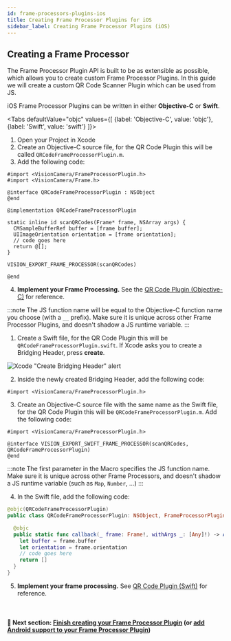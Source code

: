 ```yaml
---
id: frame-processors-plugins-ios
title: Creating Frame Processor Plugins for iOS
sidebar_label: Creating Frame Processor Plugins (iOS)
---
```



## Creating a Frame Processor

The Frame Processor Plugin API is built to be as extensible as possible, which allows you to create custom Frame Processor Plugins.
In this guide we will create a custom QR Code Scanner Plugin which can be used from JS.

iOS Frame Processor Plugins can be written in either **Objective-C** or **Swift**.


<Tabs
  defaultValue="objc"
  values={[
    {label: 'Objective-C', value: 'objc'},
    {label: 'Swift', value: 'swift'}
  ]}>
<TabItem value="objc">

1. Open your Project in Xcode
2. Create an Objective-C source file, for the QR Code Plugin this will be called `QRCodeFrameProcessorPlugin.m`.
3. Add the following code:

```objc {11}
#import <VisionCamera/FrameProcessorPlugin.h>
#import <VisionCamera/Frame.h>

@interface QRCodeFrameProcessorPlugin : NSObject
@end

@implementation QRCodeFrameProcessorPlugin

static inline id scanQRCodes(Frame* frame, NSArray args) {
  CMSampleBufferRef buffer = [frame buffer];
  UIImageOrientation orientation = [frame orientation];
  // code goes here
  return @[];
}

VISION_EXPORT_FRAME_PROCESSOR(scanQRCodes)

@end
```

4. **Implement your Frame Processing.** See the [QR Code Plugin (Objective-C)](https://github.com/cuvent/react-native-vision-camera/blob/main/example/ios/Frame%20Processor%20Plugins/QR%20Code%20Plugin%20%28Objective%2DC%29) for reference.

:::note
The JS function name will be equal to the Objective-C function name you choose (with a `__` prefix). Make sure it is unique across other Frame Processor Plugins, and doesn't shadow a JS runtime variable.
:::

</TabItem>
<TabItem value="swift">

1. Create a Swift file, for the QR Code Plugin this will be `QRCodeFrameProcessorPlugin.swift`. If Xcode asks you to create a Bridging Header, press **create**.

![Xcode "Create Bridging Header" alert](https://docs-assets.developer.apple.com/published/7ebca7212c/2a065d1a-7e53-4907-a889-b7fa4f2206c9.png)

2. Inside the newly created Bridging Header, add the following code:

```objc
#import <VisionCamera/FrameProcessorPlugin.h>
```

3. Create an Objective-C source file with the same name as the Swift file, for the QR Code Plugin this will be `QRCodeFrameProcessorPlugin.m`. Add the following code:

```objc
#import <VisionCamera/FrameProcessorPlugin.h>

@interface VISION_EXPORT_SWIFT_FRAME_PROCESSOR(scanQRCodes, QRCodeFrameProcessorPlugin)
@end
```

:::note
The first parameter in the Macro specifies the JS function name. Make sure it is unique across other Frame Processors, and doesn't shadow a JS runtime variable (such as `Map`, `Number`, ...)
:::

4. In the Swift file, add the following code:

```swift {8}
@objc(QRCodeFrameProcessorPlugin)
public class QRCodeFrameProcessorPlugin: NSObject, FrameProcessorPluginBase {

  @objc
  public static func callback(_ frame: Frame!, withArgs _: [Any]!) -> Any! {
    let buffer = frame.buffer
    let orientation = frame.orientation
    // code goes here
    return []
  }
}
```

5. **Implement your frame processing.** See [QR Code Plugin (Swift)](https://github.com/cuvent/react-native-vision-camera/blob/main/example/ios/Frame%20Processor%20Plugins/QR%20Code%20Plugin%20%28Swift%29) for reference.


</TabItem>
</Tabs>

<br />

#### 🚀 Next section: [Finish creating your Frame Processor Plugin](frame-processors-plugins-final) (or [add Android support to your Frame Processor Plugin](frame-processors-plugins-android))

